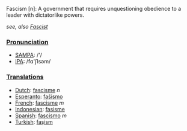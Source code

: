 Fascism [n]: A government that requires unquestioning obedience to a leader with dictatorlike powers.

''see, also [[Fascist]]''

===[[Pronunciation]]===
*[[w:SAMPA|SAMPA]]: /'/
*[[w:IPA|IPA]]: /fɑ'ʃIsəm/

===[[Translation]]s===
*[[Dutch]]: [[fascisme]] ''n''
*[[Esperanto]]: [[faŝismo]]
*[[French]]: [[fascisme]] ''m''
*[[Indonesian]]: [[fasisme]]
*[[Spanish]]: [[fascismo]] ''m''
*[[Turkish]]: [[faşism]]